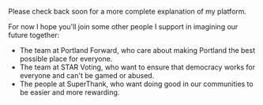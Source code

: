 
Please check back soon for a more complete explanation of my platform.

For now I hope you'll join some other people I support in imagining our future together:
- <Link href="https://www.portlandforward.org/" target="_blank">The team at Portland Forward</Link>, who care about making Portland the best possible place for everyone.
- <Link href="https://www.starvoting.org/" target="_blank">The team at STAR Voting</Link>, who want to ensure that democracy works for everyone and can't be gamed or abused.
- <Link href="https://superthank.org/" target="_blank">The people at SuperThank</Link>, who want doing good in our communities to be easier and more rewarding.
